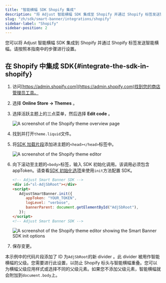 ```yaml
---
title: "智能横幅 SDK Shopify 集成"
description: "将 Adjust 智能横幅 SDK 集成至 Shopify 并通过 Shopify 标签发送智能横幅。"
slug: "zh/sdk/smart-banner/integrations/shopify"
sidebar-label: "Shopify"
sidebar-position: 2
---
```


您可以将 Adjust 智能横幅 SDK 集成到 Shopify 并通过 Shopify 标签发送智能横幅。请按照本指南中的步骤进行设置。

## 在 Shopify 中集成 SDK{#integrate-the-sdk-in-shopify}

1. 访问[https://admin.shopify.com](https://admin.shopify.com)找到您的商店管理员工具。

2. 选择 **Online Store → Themes** 。

3. 选择活跃主题上的三点菜单，然后选择 **Edit code** 。

   ![A screenshot of the Shopify theme overview page](@images/smart-banner-sdk/shopify/1-overview.png)

4. 找到并打开`theme.liquid`文件。

5. 将[SDK 加载片段](/zh/sdk/smart-banner#using-a-cdn)添加进主题的`<head></head>`标签中。

   ![A screenshot of the Shopify theme editor](@images/smart-banner-sdk/shopify/2-loading-snippet.png)

6. 向下滚动至主题的`<body>`标签，输入 SDK 初始化调用。该调用必须包含 appToken。请查看[SDK 初始化选项](/zh/sdk/smart-banner/init-options)来使用`init`方法配置 SDK。

   ```html
   <!-- Adjust Smart Banner SDK -->
   <div id="sl-AdjSbRoot"></div>
   <script>
      AdjustSmartBanner.init({
         appToken: "YOUR_TOKEN",
         logLevel: "verbose",
         bannerParent: document.getElementById("AdjSbRoot"),
      });
   </script>
   <!-- Adjust Smart Banner SDK -->
   ```

   ![A screenshot of the Shopify theme editor showing the Smart Banner SDK init options](@images/smart-banner-sdk/shopify/3-init-options.png)

7. 保存变更。

<Callout type="note">

本示例中的代码片段添加了 ID 为`AdjSbRoot`的新 divider 。此 divider 被用作智能横幅的父级。您需要进行此设置，以防止 Shopify 标头与智能横幅重叠。您可以为横幅父级应用样式或选择不同的父级元素。如果您不添加父级元素，智能横幅就会附加到`document.body`上。

</Callout>
